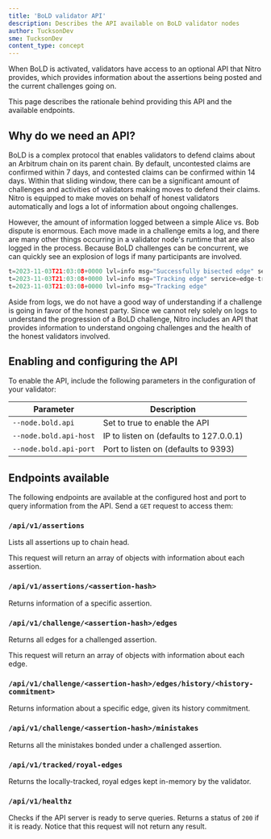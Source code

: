 ```yaml
---
title: 'BoLD validator API'
description: Describes the API available on BoLD validator nodes
author: TucksonDev
sme: TucksonDev
content_type: concept
---
```


When <a data-quicklook-from="bold">BoLD</a> is activated, validators have access to an optional API that Nitro provides, which provides information about the assertions being posted and the current challenges going on.

This page describes the rationale behind providing this API and the available endpoints.

## Why do we need an API?

BoLD is a complex protocol that enables validators to defend claims about an Arbitrum chain on its parent chain. By default, uncontested claims are confirmed within 7 days, and contested claims can be confirmed within 14 days. Within that sliding window, there can be a significant amount of challenges and activities of validators making moves to defend their claims. Nitro is equipped to make moves on behalf of honest validators automatically and logs a lot of information about ongoing challenges.

However, the amount of information logged between a simple Alice vs. Bob dispute is enormous. Each move made in a challenge emits a log, and there are many other things occurring in a validator node's runtime that are also logged in the process. Because BoLD challenges can be concurrent, we can quickly see an explosion of logs if many participants are involved.

```go
t=2023-11-03T21:03:08+0000 lvl=info msg="Successfully bisected edge" service=edge-tracker      name= challengeType=block_challenge_edge bisectedFrom=16 bisectedFromMerkle=0x87d91006 bisectedTo=8  bisectedToMerkle=0xb3321c66
t=2023-11-03T21:03:08+0000 lvl=info msg="Tracking edge" service=edge-tracker      id=0xc66e7e5d fromBatch=0 toBatch=1 startHeight=0  endHeight=8  endCommit=0xb3321c66 startCommit=0x0107305d validatorName=        challengeType=block_challenge_edge
t=2023-11-03T21:03:08+0000 lvl=info msg="Tracking edge"                          service=edge-tracker      startHeight=8  startCommit=0xb3321c66 endHeight=16 endCommit=0x87d91006 id=0xbb16c213 fromBatch=0 toBatch=1 validatorName=        challengeType=block_challenge_edge
```

Aside from logs, we do not have a good way of understanding if a challenge is going in favor of the honest party. Since we cannot rely solely on logs to understand the progression of a BoLD challenge, Nitro includes an API that provides information to understand ongoing challenges and the health of the honest validators involved.

## Enabling and configuring the API

To enable the API, include the following parameters in the configuration of your validator:

| Parameter              | Description                             |
| ---------------------- | --------------------------------------- |
| `--node.bold.api`      | Set to true to enable the API           |
| `--node.bold.api-host` | IP to listen on (defaults to 127.0.0.1) |
| `--node.bold.api-port` | Port to listen on (defaults to 9393)    |

## Endpoints available

The following endpoints are available at the configured host and port to query information from the API. Send a `GET` request to access them:

### `/api/v1/assertions`

Lists all assertions up to chain head.

This request will return an array of objects with information about each assertion.

### `/api/v1/assertions/<assertion-hash>`

Returns information of a specific assertion.

### `/api/v1/challenge/<assertion-hash>/edges`

Returns all edges for a challenged assertion.

This request will return an array of objects with information about each edge.

### `/api/v1/challenge/<assertion-hash>/edges/history/<history-commitment>`

Returns information about a specific edge, given its history commitment.

### `/api/v1/challenge/<assertion-hash>/ministakes`

Returns all the ministakes bonded under a challenged assertion.

### `/api/v1/tracked/royal-edges`

Returns the locally-tracked, royal edges kept in-memory by the validator.

### `/api/v1/healthz`

Checks if the API server is ready to serve queries. Returns a status of `200` if it is ready. Notice that this request will not return any result.
